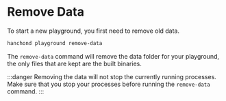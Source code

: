 # Remove Data

To start a new playground, you first need to remove old data.

```sh
hanchond playground remove-data
```

The `remove-data` command will remove the data folder for your playground, the only files that are kept are the built binaries.

:::danger
Removing the data will not stop the currently running processes. Make sure that you stop your processes before running the `remove-data` command.
:::
